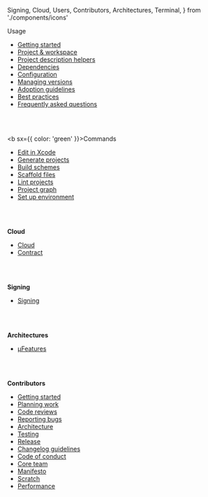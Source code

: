   Signing,
  Cloud,
  Users,
  Contributors,
  Architectures,
  Terminal,
} from './components/icons'

<Users /> <DocTitle>Usage</DocTitle>

- [Getting started](/docs/usage/getting-started/)
- [Project & workspace](/docs/usage/projectswift/)
- [Project description helpers](/docs/usage/helpers/)
- [Dependencies](/docs/usage/dependencies/)
- [Configuration](/docs/usage/config/)
- [Managing versions](/docs/usage/managing-versions/)
- [Adoption guidelines](/docs/usage/adoption-guidelines/)
- [Best practices](/docs/usage/best-practices/)
- [Frequently asked questions](/docs/usage/faq/)

<br></br>

<Terminal /> <b sx={{ color: 'green' }}>Commands</b>

- [Edit in Xcode](/docs/commands/edit/)
- [Generate projects](/docs/commands/generate/)
- [Build schemes](/docs/commands/build/)
- [Scaffold files](/docs/commands/scaffold/)
- [Lint projects](/docs/commands/lint/)
- [Project graph](/docs/commands/graph/)
- [Set up environment](/docs/commands/up/)

<br></br>

<Cloud /> <b>Cloud</b>

- [Cloud](/docs/cloud/cloud/)
- [Contract](/docs/cloud/contract/)

<br></br>

<Signing /> <b>Signing</b>

- [Signing](/docs/signing/signing/)

<br></br>

<Architectures /> <b>Architectures</b>

- [µFeatures](/docs/architectures/microfeatures/)

<br></br>

<Contributors /> <b>Contributors</b>

- [Getting started](/docs/contribution/getting-started/)
- [Planning work](/docs/contribution/planning-work/)
- [Code reviews](/docs/contribution/code-reviews/)
- [Reporting bugs](/docs/contribution/reporting-bugs/)
- [Architecture](/docs/contribution/architecture/)
- [Testing](/docs/contribution/testing-strategy/)
- [Release](/docs/contribution/release/)
- [Changelog guidelines](/docs/contribution/changelog-guidelines/)
- [Code of conduct](/docs/contribution/code-of-conduct/)
- [Core team](/docs/contribution/core-team/)
- [Manifesto](/docs/contribution/manifesto/)
- [Scratch](/docs/contribution/scratch/)
- [Performance](/docs/contribution/performance/)
